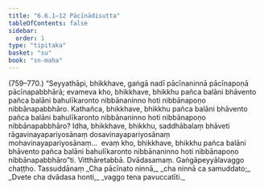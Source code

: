 ```yaml
---
title: "6.6.1–12 Pācīnādisutta"
tableOfContents: false
sidebar:
  order: 1
type: "tipitaka"
basket: "su"
book: "sn-maha"
---
```



<DynamicBreadcrumb />

<Paragraph type="center" book="sn-maha">
(759–770.)
</Paragraph>

<Paragraph number="1325" book="sn-maha">
“Seyyathāpi, bhikkhave, gaṅgā nadī pācīnaninnā pācīnapoṇā pācīnapabbhārā; evameva kho, bhikkhave, bhikkhu pañca balāni bhāvento pañca balāni bahulīkaronto nibbānaninno hoti nibbānapoṇo nibbānapabbhāro. Kathañca, bhikkhave, bhikkhu pañca balāni bhāvento pañca balāni bahulīkaronto nibbānaninno hoti nibbānapoṇo nibbānapabbhāro? Idha, bhikkhave, bhikkhu, saddhābalaṃ bhāveti rāgavinayapariyosānaṃ dosavinayapariyosānaṃ mohavinayapariyosānaṃ…  evaṃ kho, bhikkhave, bhikkhu pañca balāni bhāvento pañca balāni bahulīkaronto nibbānaninno hoti nibbānapoṇo nibbānapabbhāro”ti. Vitthāretabbā.

</Paragraph>

<Paragraph number="1326" type="center" book="sn-maha">
Dvādasamaṃ.



</Paragraph>

<Paragraph number="1327" type="center" book="sn-maha">
Gaṅgāpeyyālavaggo chaṭṭho.



</Paragraph>

<Paragraph number="1328" type="center" book="sn-maha">
Tassuddānaṃ


</Paragraph>

<Paragraph number="1329" type="verses" book="sn-maha">
_Cha pācīnato ninnā,_  
_cha ninnā ca samuddato;_  
_Dvete cha dvādasa honti,_  
_vaggo tena pavuccatīti._
</Paragraph>